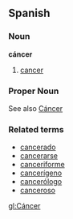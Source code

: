 == Spanish ==
=== Noun ===
'''cáncer'''
# [[cancer]]

=== Proper Noun ===
See also [[Cáncer]]

===Related terms===
*[[cancerado]]
*[[cancerarse]]
*[[canceriforme]]
*[[cancerígeno]]
*[[cancerólogo]]
*[[canceroso]]

[[gl:Cáncer]]